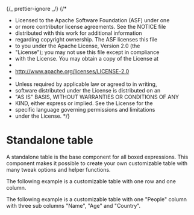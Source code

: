 {/_ prettier-ignore _/}
{/\*

- Licensed to the Apache Software Foundation (ASF) under one
- or more contributor license agreements. See the NOTICE file
- distributed with this work for additional information
- regarding copyright ownership. The ASF licenses this file
- to you under the Apache License, Version 2.0 (the
- "License"); you may not use this file except in compliance
- with the License. You may obtain a copy of the License at
-
- http://www.apache.org/licenses/LICENSE-2.0
-
- Unless required by applicable law or agreed to in writing,
- software distributed under the License is distributed on an
- "AS IS" BASIS, WITHOUT WARRANTIES OR CONDITIONS OF ANY
- KIND, either express or implied. See the License for the
- specific language governing permissions and limitations
- under the License.
  \*/}


<Meta title="MDX/Standalone Table" of={StandaloneTable} />

# Standalone table

A standalone table is the base component for all boxed expressions. This component
makes it possible to create your own customizable table with many tweak options and helper functions.

The following example is a customizable table with one row and one column.

<Story of={StandaloneTable.Base} />

The following example is a customizable table with one "People" column with three sub columns
"Name", "Age" and "Country".

<Story of={StandaloneTable.People} />
